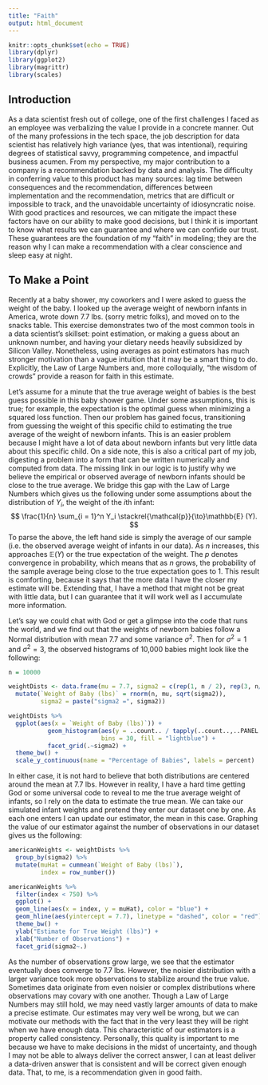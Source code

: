 ```yaml
---
title: "Faith"
output: html_document
---
```


```r
knitr::opts_chunk$set(echo = TRUE)
library(dplyr)
library(ggplot2)
library(magrittr)
library(scales)
```

## Introduction

As a data scientist fresh out of college, one of the first challenges I faced as an employee was verbalizing the value I provide in a concrete manner. Out of the many professions in the tech space, the job description for data scientist has relatively high variance (yes, that was intentional), requiring degrees of statistical savvy, programming competence, and impactful business acumen. From my perspective, my major contribution to a company is a recommendation backed by data and analysis. The difficulty in conferring value to this product has many sources: lag time between consequences and the recommendation, differences between implementation and the recommendation, metrics that are difficult or impossible to track, and the unavoidable uncertainty of idiosyncratic noise. With good practices and resources, we can mitigate the impact these factors have on our ability to make good decisions, but I think it is important to know what results we can guarantee and where we can confide our trust. These guarantees are the foundation of my "faith" in modeling; they are the reason why I can make a recommendation with a clear conscience and sleep easy at night.

## To Make a Point 

Recently at a baby shower, my coworkers and I were asked to guess the weight of the baby. I looked up the average weight of newborn infants in America, wrote down 7.7 lbs. (sorry metric folks), and moved on to the snacks table. This exercise demonstrates two of the most common tools in a data scientist's skillset: point estimation, or making a guess about an unknown number, and having your dietary needs heavily subsidized by Silicon Valley. Nonetheless, using averages as point estimators has much stronger motivation than a vague intuition that it may be a smart thing to do. Explicitly, the Law of Large Numbers and, more colloquially, "the wisdom of crowds" provide a reason for faith in this estimate.

Let's assume for a minute that the true average weight of babies is the best guess possible in this baby shower game. Under some assumptions, this is true; for example, the expectation is the optimal guess when minimizing a squared loss function. Then our problem has gained focus, transitioning from guessing the weight of this specific child to estimating the true average of the weight of newborn infants. This is an easier problem because I might have a lot of data about newborn infants but very little data about this specific child. On a side note, this is also a critical part of my job, digesting a problem into a form that can be written numerically and computed from data. The missing link in our logic is to justify why we believe the empirical or observed average of newborn infants should be close to the true average. We bridge this gap with the Law of Large Numbers which gives us the following under some assumptions about the distribution of $Y_i$, the weight of the $i$th infant:
$$
\frac{1}{n} \sum_{i = 1}^n Y_i \stackrel{\mathcal{p}}{\to}\mathbb{E} (Y).
$$
To parse the above, the left hand side is simply the average of our sample (i.e. the observed average weight of infants in our data). As $n$ increases, this approaches $\mathbb{E}(Y)$ or the true expectation of the weight. The $p$ denotes convergence in probability, which means that as $n$ grows, the probability of the sample average being close to the true expectation goes to 1. This result is comforting, because it says that the more data I have the closer my estimate will be. Extending that, I have a method that might not be great with little data, but I can guarantee that it will work well as I accumulate more information.

Let's say we could chat with God or get a glimpse into the code that runs the world, and we find out that the weights of newborn babies follow a Normal distribution with mean 7.7 and some variance $\sigma^2$. Then for $\sigma^2 = 1$ and $\sigma^2 = 3$, the observed histograms of 10,000 babies might look like the following:

```r
n = 10000

weightDists <- data.frame(mu = 7.7, sigma2 = c(rep(1, n / 2), rep(3, n/2))) %>%
  mutate(`Weight of Baby (lbs)` = rnorm(n, mu, sqrt(sigma2)),
         sigma2 = paste("sigma2 =", sigma2))

weightDists %>%
  ggplot(aes(x = `Weight of Baby (lbs)`)) +
           geom_histogram(aes(y = ..count.. / tapply(..count..,..PANEL..,sum)[..PANEL..]), 
                          bins = 30, fill = "lightblue") +
           facet_grid(.~sigma2) +
  theme_bw() +
  scale_y_continuous(name = "Percentage of Babies", labels = percent)
```

In either case, it is not hard to believe that both distributions are centered around the mean at 7.7 lbs. However in reality, I have a hard time getting God or some universal code to reveal to me the true average weight of infants, so I rely on the data to estimate the true mean. We can take our simulated infant weights and pretend they enter our dataset one by one. As each one enters I can update our estimator, the mean in this case. Graphing the value of our estimator against the number of observations in our dataset gives us the following:

```r
americanWeights <- weightDists %>%
  group_by(sigma2) %>%
  mutate(muHat = cummean(`Weight of Baby (lbs)`),
         index = row_number())

americanWeights %>%
  filter(index < 750) %>%
  ggplot() +
  geom_line(aes(x = index, y = muHat), color = "blue") +
  geom_hline(aes(yintercept = 7.7), linetype = "dashed", color = "red") +
  theme_bw() +
  ylab("Estimate for True Weight (lbs)") +
  xlab("Number of Observations") +
  facet_grid(sigma2~.)
```

As the number of observations grow large, we see that the estimator eventually does converge to 7.7 lbs. However, the noisier distribution with a larger variance took more observations to stabilize around the true value. Sometimes data originate from even noisier or complex distributions where observations may covary with one another. Though a Law of Large Numbers may still hold, we may need vastly larger amounts of data to make a precise estimate. Our estimates may very well be wrong, but we can motivate our methods with the fact that in the very least they will be right when we have enough data. This characteristic of our estimators is a property called consistency. Personally, this quality is important to me because we have to make decisions in the midst of uncertainty, and though I may not be able to always deliver the correct answer, I can at least deliver a data-driven answer that is consistent and will be correct given enough data. That, to me, is a recommendation given in good faith.
